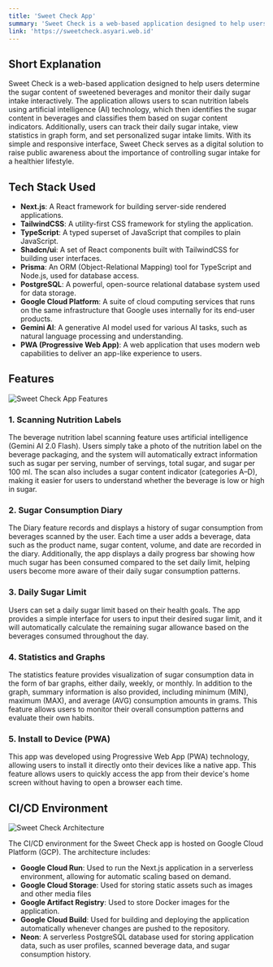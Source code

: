 ```yaml
---
title: 'Sweet Check App'
summary: 'Sweet Check is a web-based application designed to help users determine the sugar content of sweetened beverages and monitor their daily sugar intake interactively.'
link: 'https://sweetcheck.asyari.web.id'
---
```


## Short Explanation

Sweet Check is a web-based application designed to help users determine the sugar content of sweetened beverages and monitor their daily sugar intake interactively. The application allows users to scan nutrition labels using artificial intelligence (AI) technology, which then identifies the sugar content in beverages and classifies them based on sugar content indicators. Additionally, users can track their daily sugar intake, view statistics in graph form, and set personalized sugar intake limits. With its simple and responsive interface, Sweet Check serves as a digital solution to raise public awareness about the importance of controlling sugar intake for a healthier lifestyle.

## Tech Stack Used

- **Next.js**: A React framework for building server-side rendered applications.
- **TailwindCSS**: A utility-first CSS framework for styling the application.
- **TypeScript**: A typed superset of JavaScript that compiles to plain JavaScript.
- **Shadcn/ui**: A set of React components built with TailwindCSS for building user interfaces.
- **Prisma**: An ORM (Object-Relational Mapping) tool for TypeScript and Node.js, used for database access.
- **PostgreSQL**: A powerful, open-source relational database system used for data storage.
- **Google Cloud Platform**: A suite of cloud computing services that runs on the same infrastructure that Google uses internally for its end-user products.
- **Gemini AI**: A generative AI model used for various AI tasks, such as natural language processing and understanding.
- **PWA (Progressive Web App)**: A web application that uses modern web capabilities to deliver an app-like experience to users.

## Features

![Sweet Check App Features](https://res.cloudinary.com/asyari/image/upload/v1752307600/sweet-check-app_g6edjn.png)

### 1. Scanning Nutrition Labels

The beverage nutrition label scanning feature uses artificial intelligence (Gemini AI 2.0 Flash). Users simply take a photo of the nutrition label on the beverage packaging, and the system will automatically extract information such as sugar per serving, number of servings, total sugar, and sugar per 100 ml. The scan also includes a sugar content indicator (categories A–D), making it easier for users to understand whether the beverage is low or high in sugar.

### 2. Sugar Consumption Diary

The Diary feature records and displays a history of sugar consumption from beverages scanned by the user. Each time a user adds a beverage, data such as the product name, sugar content, volume, and date are recorded in the diary. Additionally, the app displays a daily progress bar showing how much sugar has been consumed compared to the set daily limit, helping users become more aware of their daily sugar consumption patterns.

### 3. Daily Sugar Limit

Users can set a daily sugar limit based on their health goals. The app provides a simple interface for users to input their desired sugar limit, and it will automatically calculate the remaining sugar allowance based on the beverages consumed throughout the day.

### 4. Statistics and Graphs

The statistics feature provides visualization of sugar consumption data in the form of bar graphs, either daily, weekly, or monthly. In addition to the graph, summary information is also provided, including minimum (MIN), maximum (MAX), and average (AVG) consumption amounts in grams. This feature allows users to monitor their overall consumption patterns and evaluate their own habits.

### 5. Install to Device (PWA)

This app was developed using Progressive Web App (PWA) technology, allowing users to install it directly onto their devices like a native app. This feature allows users to quickly access the app from their device's home screen without having to open a browser each time.

## CI/CD Environment

![Sweet Check Architecture](https://res.cloudinary.com/asyari/image/upload/v1752307685/Arsitektur_Cloud_dvpbtt.png)

The CI/CD environment for the Sweet Check app is hosted on Google Cloud Platform (GCP). The architecture includes:

- **Google Cloud Run**: Used to run the Next.js application in a serverless environment, allowing for automatic scaling based on demand.
- **Google Cloud Storage**: Used for storing static assets such as images and other media files
- **Google Artifact Registry**: Used to store Docker images for the application.
- **Google Cloud Build**: Used for building and deploying the application automatically whenever changes are pushed to the repository.
- **Neon**: A serverless PostgreSQL database used for storing application data, such as user profiles, scanned beverage data, and sugar consumption history.
